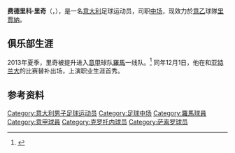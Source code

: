{{noteTA
|G1=football
|G2=UEFA
|G3=意甲
}}
{{Infobox football biography
|name                = 费德里科·里奇<br>Federico Ricci
|image               = 
|caption             = 
|fullname            = Federico Ricci
|birth_date          = {{birth date and age|1994|5|27|df=y}}
|birth_place         = [[意大利|意大利]][[罗马|罗马]]
|height              = 
|position            = [[中场|中场]]
|currentclub         = [[雷吉納足球俱樂部|里賈納]]
|clubnumber          = -
|youthyears1         = 
|youthclubs1         = [[羅馬體育俱樂部|羅馬]]
|years1              = 2013–2017
|clubs1              = [[羅馬體育俱樂部|羅馬]]<ref name="transfermarkt">{{cite news |url=http://www.transfermarkt.co.uk/en/federico-ricci/profil/spieler_198086.html |publisher=Transfermarkt |language=it |accessdate=1 September 2013 |title=94 Federico Ricci |archive-date=2014-04-20 |archive-url=https://web.archive.org/web/20140420140823/http://www.transfermarkt.co.uk/en/federico-ricci/profil/spieler_198086.html |dead-url=no }}</ref>
|caps1               = 4
|goals1              = 0
|years2              = 2014–2016
|clubs2              = → [[克羅托內足球會|克羅托內]]
|caps2               = 57
|goals2              = 12
|years3              = 2016–2017
|clubs3              = → [[薩斯索羅足球體育會|薩斯索羅]]
|caps3               = 24
|goals3              = 2
|years4 = 2017–2021 | clubs4 = [[薩斯索羅足球體育會|薩斯索羅]] |caps4 = 1 |goals4 = 0
|years5 = 2017      | clubs5 = → [[热那亚板球与足球俱乐部|熱拿亞]]（外租） |caps5 = 5 |goals5 = 0
|years6 = 2018      | clubs6 = → [[克罗托内足球俱乐部|克羅托內]]（外租） |caps6 = 14 |goals6 = 1
|years7 = 2018–2019 | clubs7 = → [[贝内文托足球俱乐部|賓尼雲圖]]（外租） | caps7 = 26 | goals7 = 2
|years8 = 2019–2020 | clubs8 = → [[斯佩齊亞足球俱樂部|史柏斯亞]]（外租） | caps8 = 26 | goals8 = 3
|years9 = 2021 | clubs9 = → [[蒙扎足球俱乐部|蒙沙]]（外租） | caps9 = 11 | goals9 = 0
|years10 = 2021–     | clubs10 = [[雷吉納足球俱樂部|里賈納]] |caps10 = 0 |goals10 = 0
|nationalyears1      = 2016–2017
|nationalteam1       = [[意大利21岁以下国家足球队|意大利U21]]
|nationalcaps1       = 10
|nationalgoals1      = 0
|pcupdate            = 2021年7月13日
|ntupdate            = 2017年3月27日
}}
'''费德里科·里奇'''（{{lang-it|'''Federico Ricci'''}}，{{bd|1994年|5月27日|catIdx=Ricci, Federico}}），是一名[[意大利|意大利]]足球运动员，司职[[中场|中场]]，现效力於[[意乙|意乙]]球隊[[雷吉納足球俱樂部|里賈納]]。

==俱乐部生涯==
2013年夏季，里奇被提升进入[[意大利足球甲级联赛|意甲]]球队[[羅馬體育俱樂部|羅馬]]一线队。<ref>{{Cite web |url=http://www.asroma.it/en/team/federico_ricci |title=Federico Ricci |access-date=2014-02-10 |archive-date=2015-09-23 |archive-url=https://web.archive.org/web/20150923185657/http://www.asroma.it/en/team/federico_ricci/ |dead-url=no }}</ref> 同年12月1日，他在和[[亞特蘭大足球俱樂部|亚特兰大]]的比赛替补出场，上演职业生涯首秀。

==参考资料==
{{reflist}}

{{DEFAULTSORT:Ricci, Federico}}
[[Category:意大利男子足球运动员|Category:意大利男子足球运动员]]
[[Category:足球中场|Category:足球中场]]
[[Category:羅馬球員|Category:羅馬球員]]
[[Category:意甲球員|Category:意甲球員]]
[[Category:克罗托内球员|Category:克罗托内球员]]
[[Category:萨索罗球员|Category:萨索罗球员]]